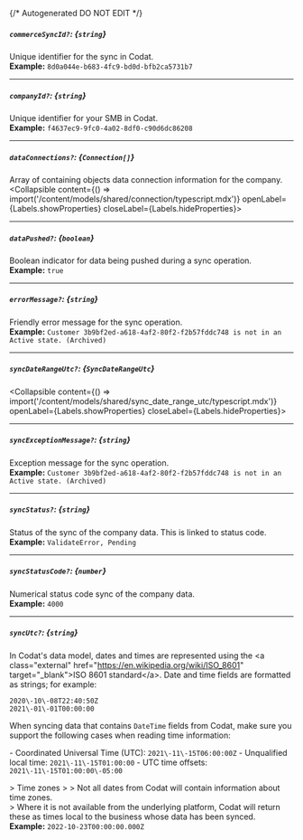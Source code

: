 {/* Autogenerated DO NOT EDIT  */}

##### `commerceSyncId?`: *{`string`}*
Unique identifier for the sync in Codat.
<br/>
**Example:** `8d0a044e-b683-4fc9-bd0d-bfb2ca5731b7`

---
##### `companyId?`: *{`string`}*
Unique identifier for your SMB in Codat.
<br/>
**Example:** `f4637ec9-9fc0-4a02-8df0-c90d6dc86208`

---
##### `dataConnections?`: *{`Connection[]`}*
Array of containing objects data connection information for the company.
<Collapsible content={() => import('/content/models/shared/connection/typescript.mdx')} openLabel={Labels.showProperties} closeLabel={Labels.hideProperties}>
</Collapsible>

---
##### `dataPushed?`: *{`boolean`}*
Boolean indicator for data being pushed during a sync operation.
<br/>
**Example:** `true`

---
##### `errorMessage?`: *{`string`}*
Friendly error message for the sync operation.
<br/>
**Example:** `Customer 3b9bf2ed-a618-4af2-80f2-f2b57fddc748 is not in an Active state. (Archived)`

---
##### `syncDateRangeUtc?`: *{`SyncDateRangeUtc`}*
<Collapsible content={() => import('/content/models/shared/sync_date_range_utc/typescript.mdx')} openLabel={Labels.showProperties} closeLabel={Labels.hideProperties}>
</Collapsible>

---
##### `syncExceptionMessage?`: *{`string`}*
Exception message for the sync operation.
<br/>
**Example:** `Customer 3b9bf2ed-a618-4af2-80f2-f2b57fddc748 is not in an Active state. (Archived)`

---
##### `syncStatus?`: *{`string`}*
Status of the sync of the company data. This is linked to status code.
<br/>
**Example:** `ValidateError, Pending`

---
##### `syncStatusCode?`: *{`number`}*
Numerical status code sync of the company data.
<br/>
**Example:** `4000`

---
##### `syncUtc?`: *{`string`}*
In Codat's data model, dates and times are represented using the \<a class\="external" href\="https://en.wikipedia.org/wiki/ISO_8601" target\="_blank"\>ISO 8601 standard\</a\>. Date and time fields are formatted as strings; for example:

```
2020\-10\-08T22:40:50Z
2021\-01\-01T00:00:00
```



When syncing data that contains `DateTime` fields from Codat, make sure you support the following cases when reading time information:

\- Coordinated Universal Time (UTC): `2021\-11\-15T06:00:00Z`
\- Unqualified local time: `2021\-11\-15T01:00:00`
\- UTC time offsets: `2021\-11\-15T01:00:00\-05:00`

\> Time zones
\> 
\> Not all dates from Codat will contain information about time zones.  
\> Where it is not available from the underlying platform, Codat will return these as times local to the business whose data has been synced.
<br/>
**Example:** `2022-10-23T00:00:00.000Z`


